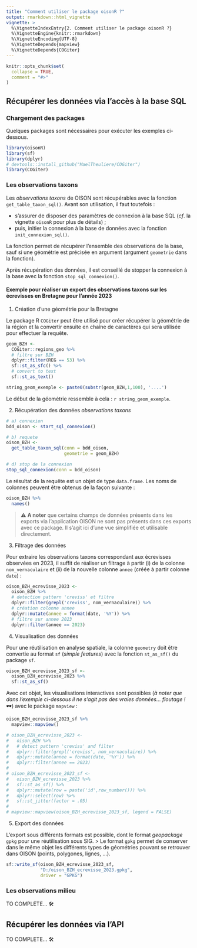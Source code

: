 ```yaml
---
title: "Comment utiliser le package oisonR ?"
output: rmarkdown::html_vignette
vignette: >
  %\VignetteIndexEntry{2. Comment utiliser le package oisonR ?}
  %\VignetteEngine{knitr::rmarkdown}
  %\VignetteEncoding{UTF-8}
  %\VignetteDepends{mapview}
  %\VignetteDepends{COGiter}
---
```


```r
knitr::opts_chunk$set(
  collapse = TRUE,
  comment = "#>"
)
```

## Récupérer les données via l'accès à la base SQL

### Chargement des packages

Quelques packages sont nécessaires pour exécuter les exemples ci-dessous.

```r
library(oisonR)
library(sf)
library(dplyr)
# devtools::install_github("MaelTheuliere/COGiter")
library(COGiter)
```

### Les observations taxons

Les *observations taxons* de OISON sont récupérables avec la fonction `get_table_taxon_sql()`. Avant son utilisation, il faut toutefois : 

  - s'assurer de disposer des paramètres de connexion à la base SQL (*cf*. la vignette `oisonR` pour plus de détails) ;
  - puis, initier la connexion à la base de données avec la fonction `init_connexion_sql()`.

La fonction permet de récupérer l'ensemble des observations de la base, sauf si une géométrie est précisée en argument (argument `geometrie` dans la fonction).

Après récupération des données, il est conseillé de stopper la connexion à la base avec la fonction `stop_sql_connexion()`.

#### Exemple pour réaliser un export des observations taxons sur les écrevisses en Bretagne pour l'année 2023

  1. Création d'une géométrie pour la Bretagne

Le package R `COGiter` peut être utilisé pour créer récupérer la géométrie de la région et la convertir ensuite en chaîne de caractères qui sera utilisée pour effectuer la requête.

```r
geom_BZH <-
  COGiter::regions_geo %>%
  # filtre sur BZH
  dplyr::filter(REG == 53) %>%
  sf::st_as_sfc() %>%
  # convert to text
  sf::st_as_text()
```

```r
string_geom_exemple <- paste0(substr(geom_BZH,1,100), '....')
```

Le début de la géométrie ressemble à cela : 
`r string_geom_exemple`. 

  2. Récupération des données *observations taxons*

```r
# a) connexion
bdd_oison <- start_sql_connexion()

# b) requete
oison_BZH <- 
  get_table_taxon_sql(conn = bdd_oison,
                      geometrie = geom_BZH)

# d) stop de la connexion
stop_sql_connexion(conn = bdd_oison)
```

Le résultat de la requête est un objet de type `data.frame`. Les noms de colonnes peuvent être obtenus de la façon suivante :

```r
oison_BZH %>% 
  names()
```

> ⚠️ **A noter** que certains champs de données présents dans les exports via l'application OISON ne sont pas présents dans ces exports avec ce package. Il s'agit ici d'une vue simplifiée et utilisable directement. 

  3. Filtrage des données

Pour extraire les observations taxons correspondant aux écrevisses observées en 2023, il suffit de réaliser un filtrage à partir (i) de la colonne `nom_vernaculaire` et (ii) de la nouvelle colonne `annee` (créée à partir colonne `date`) :

```r
oison_BZH_ecrevisse_2023 <-
  oison_BZH %>% 
  # detection pattern 'creviss' et filtre
  dplyr::filter(grepl('creviss', nom_vernaculaire)) %>% 
  # création colonne annee
  dplyr::mutate(annee = format(date, '%Y')) %>% 
  # filtre sur annee 2023
  dplyr::filter(annee == 2023)
```

  4. Visualisation des données
  
Pour une réutilisation en analyse spatiale, la colonne `geometry` doit être convertie au format `sf` (*simple features*) avec la fonction `st_as_sf()` du package `sf`.

```r
oison_BZH_ecrevisse_2023_sf <-
  oison_BZH_ecrevisse_2023 %>% 
  sf::st_as_sf()
```

Avec cet objet, les visualisations interactives sont possibles (*à noter que dans l'exemple ci-dessous il ne s'agit pas des vraies données... floutage !* 🕶) avec le package `mapview` :

```r
oison_BZH_ecrevisse_2023_sf %>% 
  mapview::mapview()
```

```r
# oison_BZH_ecrevisse_2023 <-
#   oison_BZH %>% 
#   # detect pattern 'creviss' and filter
#   dplyr::filter(grepl('creviss', nom_vernaculaire)) %>% 
#   dplyr::mutate(annee = format(date, '%Y')) %>% 
#   dplyr::filter(annee == 2023)
# 
# oison_BZH_ecrevisse_2023_sf <-
#   oison_BZH_ecrevisse_2023 %>% 
#   sf::st_as_sf() %>% 
#   dplyr::mutate(row = paste('id',row_number())) %>% 
#   dplyr::select(row) %>% 
#   sf::st_jitter(factor = .05)
# 
# mapview::mapview(oison_BZH_ecrevisse_2023_sf, legend = FALSE)
```

  5. Export des données

L'export sous différents formats est possible, dont le format *geopackage* `gpkg` pour une réutilisation sous SIG. 
> Le format `gpkg` permet de conserver dans le même objet les différents types de géométries pouvant se retrouver dans OISON (points, polygones, lignes, ...).

```r
sf::write_sf(oison_BZH_ecrevisse_2023_sf, 
             "D:/oison_BZH_ecrevisse_2023.gpkg", 
             driver = "GPKG")
```

### Les observations milieu

TO COMPLETE... 🛠


## Récupérer les données via l'API

TO COMPLETE... 🛠
